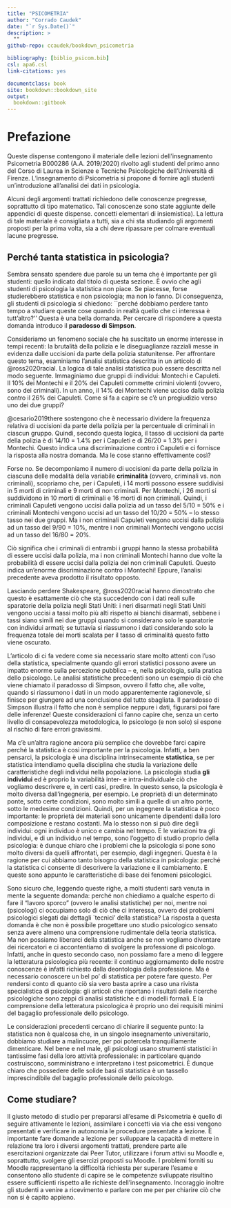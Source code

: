 ```yaml
--- 
title: "PSICOMETRIA"
author: "Corrado Caudek"
date: "`r Sys.Date()`"
description: >
  ""
github-repo: ccaudek/bookdown_psicometria

bibliography: [biblio_psicom.bib]
csl: apa6.csl
link-citations: yes

documentclass: book
site: bookdown::bookdown_site
output:
  bookdown::gitbook
---
```


# Prefazione {-}

Queste dispense contengono il materiale delle lezioni dell'insegnamento Psicometria  B000286 (A.A. 2019/2020) rivolto agli studenti del primo anno del Corso di Laurea in Scienze e Tecniche Psicologiche dell'Università di Firenze. 
L'insegnamento di Psicometria si propone di fornire agli studenti un'introduzione all'analisi dei dati in psicologia.  

Alcuni degli argomenti trattati richiedono delle conoscenze pregresse, soprattutto di tipo matematico. 
Tali conoscenze sono state aggiunte delle appendici di queste dispense. 
concetti elementari di insiemistica). 
La lettura di tale materiale è consigliata a tutti, sia a chi sta studiando gli argomenti proposti per la prima volta, sia a chi deve ripassare per colmare eventuali lacune pregresse. 

## Perché tanta statistica in psicologia? {-}

Sembra sensato spendere due parole su un tema che è importante per gli studenti: quello indicato dal titolo di questa sezione.
È ovvio che agli studenti di psicologia la statistica non piace.
Se piacesse, forse studierebbero statistica e non psicologia; ma non lo fanno.
Di conseguenza, gli studenti di psicologia si chiedono: ``perché dobbiamo perdere tanto tempo a studiare queste cose quando in realtà quello che ci interessa è tutt'altro?''
Questa è una bella domanda. 
Per cercare di rispondere a questa domanda introduco il __paradosso di Simpson__. 

Consideriamo un fenomeno sociale che ha suscitato un enorme interesse in tempi recenti: la brutalità della polizia e le diseguaglianze razziali messe in evidenza dalle uccisioni da parte della polizia statunitense. 
Per affrontare questo tema, esaminiamo l'analisi statistica descritta in un articolo di @ross2020racial. 
La logica di tale analisi statistica può essere descritta nel modo seguente.
Immaginiamo due gruppi di individui: Montechi e Capuleti.
Il 10% dei Montechi e il 20% dei Capuleti commette crimini violenti (ovvero, sono dei criminali). 
In un anno, il 14% dei Montechi viene ucciso dalla polizia contro il 26% dei Capuleti. 
Come si fa a capire se c'è un pregiudizio verso uno dei due gruppi?  

@cesario2019there sostengono che è necessario dividere la frequenza relativa di uccisioni da parte della polizia per la percentuale di criminali in ciascun gruppo. 
Quindi, secondo questa logica, il tasso di uccisioni da parte della polizia è di 14/10 = 1.4% per i Capuleti e di 26/20 = 1.3% per i Montechi. 
Questo indica una discriminazione contro i Capuleti e ci fornisce la risposta alla nostra domanda. 
Ma le cose stanno effettivamente così? 

Forse no.
Se decomponiamo il numero di uccisioni da parte della polizia in ciascuna delle modalità della variabile __criminalità__ (ovvero, criminali vs. non criminali), scopriamo che, per i Capuleti, i 14 morti possono essere suddivisi in 5 morti di criminali e 9 morti di non criminali. 
Per Montechi, i 26 morti si suddividono in 10 morti di criminali e 16 morti di non criminali. 
Quindi, i criminali Capuleti vengono uccisi dalla polizia ad un tasso del 5/10 = 50% e i criminali Montechi vengono uccisi ad un tasso del 10/20 = 50% -- lo stesso tasso nei due gruppi. 
Ma i non criminali Capuleti vengono uccisi dalla polizia ad un tasso del 9/90 = 10%, mentre i  non criminali Montechi vengono uccisi ad un tasso del 16/80 = 20%. 

Ciò significa che i criminali di entrambi i gruppi hanno la stessa probabilità di essere uccisi dalla polizia, ma i non criminali Montechi hanno due volte la probabilità di essere uccisi dalla polizia dei non criminali Capuleti. 
Questo indica un'enorme discriminazione contro i Montechi! 
Eppure, l'analisi precedente aveva prodotto il risultato opposto.

Lasciando perdere Shakespeare, @ross2020racial hanno dimostrato che questo è esattamente ciò che sta succedendo con i dati reali sulle sparatorie della polizia negli Stati Uniti: i neri disarmati negli Stati Uniti vengono uccisi a tassi molto più alti rispetto ai bianchi disarmati, sebbene i tassi siano simili nei due gruppi quando si considerano solo le sparatorie con individui armati; se tuttavia si riassumono i dati considerando solo la frequenza totale dei morti scalata per il tasso di criminalità questo fatto viene oscurato. 

L'articolo di \citet{ross2020racial} ci fa vedere come sia necessario stare molto attenti con l'uso della statistica, specialmente quando gli errori statistici possono avere un impatto enorme sulla percezione pubblica -- e, nella psicologia, sulla pratica dello psicologo. 
Le analisi statistiche precedenti sono un esempio di ciò che viene chiamato il paradosso di Simpson, ovvero il fatto che, alle volte, quando si riassumono i dati in un modo apparentemente ragionevole, si finisce per giungere ad una conclusione del tutto sbagliata.
Il paradosso di Simpson illustra il fatto che non è semplice neppure \emph{riassumere} i dati, figurarsi poi fare delle inferenze!
Queste considerazioni ci fanno capire che, senza un certo livello di consapevolezza metodologica, lo psicologo (e non solo) si espone al rischio di fare errori gravissimi.

Ma c'è un'altra ragione ancora più semplice che dovrebbe farci capire perché la statistica è così importante per la psicologia.
Infatti, a ben pensarci, la psicologia è una disciplina intrinsecamente __statistica__, se per statistica intendiamo quella disciplina che studia la variazione delle caratteristiche degli individui nella popolazione. 
La psicologia studia __gli individui__ ed è proprio la variabilità  inter- e intra-individuale ciò che vogliamo descrivere e, in certi casi, predire.
In questo senso, la psicologia è molto diversa dall'ingegneria, per esempio.
Le proprietà di un determinato ponte, sotto certe condizioni, sono molto simili a quelle di un altro ponte, sotto le medesime condizioni.
Quindi, per un ingegnere la statistica è poco importante: le proprietà dei materiali sono unicamente dipendenti dalla loro composizione e restano costanti.
Ma lo stesso non si può dire degli individui: ogni individuo è unico e cambia nel tempo.
E le variazioni tra gli individui, e di un individuo nel tempo, sono l'oggetto di studio proprio della psicologia: è dunque chiaro che i problemi che la psicologia si pone sono molto diversi da quelli affrontati, per esempio, dagli ingegneri.
Questa è la ragione per cui abbiamo tanto bisogno della statistica in psicologia: perché la statistica ci consente di descrivere la variazione e il cambiamento.
E queste sono appunto le caratteristiche di base dei fenomeni psicologici.

Sono sicuro che, leggendo queste righe, a molti studenti sarà venuta in mente la seguente domanda: perché non chiediamo a qualche esperto di fare il "lavoro sporco" (ovvero le analisi statistiche) per noi, mentre noi (psicologi) ci occupiamo solo di ciò che ci interessa, ovvero dei problemi psicologici slegati dai dettagli `tecnici' della statistica?
La risposta a questa domanda è che non è possibile progettare uno studio psicologico sensato senza avere almeno una comprensione rudimentale della teoria statistica.
Ma non possiamo liberarci della statistica anche se non vogliamo diventare dei ricercatori e ci accontentiamo di svolgere la professione di psicologo.
Infatti, anche in questo secondo caso, non possiamo fare a meno di leggere la letteratura psicologica più recente: il continuo aggiornamento delle nostre conoscenze è infatti richiesto dalla deontologia della professione.
Ma è necessario conoscere un bel po' di statistica per potere fare questo.
Per rendersi conto di quanto ciò sia vero basta aprire a caso una rivista specialistica di psicologia: gli articoli che riportano i risultati delle ricerche psicologiche sono zeppi di analisi statistiche e di modelli formali. 
E la comprensione della letteratura psicologica è proprio uno dei requisiti minimi del bagaglio professionale dello psicologo.

Le considerazioni precedenti cercano di chiarire il seguente punto: la statistica non è qualcosa che, in un singolo insegnamento universitario, dobbiamo studiare a malincuore, per poi potercela tranquillamente dimenticare.
Nel bene e nel male, gli psicologi usano strumenti statistici in tantissime fasi della loro attività professionale: in particolare quando costruiscono, somministrano e interpretano i test psicometrici.
È dunque chiaro che possedere delle solide basi di statistica è un tassello imprescindibile del bagaglio professionale dello psicologo.

## Come studiare? {-}

Il giusto metodo di studio per prepararsi all'esame di Psicometria è quello di seguire attivamente le lezioni, assimilare i concetti via via che essi vengono presentati e verificare in autonomia le procedure presentate a lezione. 
È importante fare domande a lezione per sviluppare la capacità di mettere in relazione tra loro i diversi argomenti trattati, prendere parte  alle esercitazioni organizzate dai Peer Tutor, utilizzare i forum attivi su Moodle e, soprattutto, svolgere gli esercizi proposti su Moodle. 
I problemi forniti su Moodle rappresentano la difficoltà richiesta per superare l'esame e consentono allo studente di capire se le competenze sviluppate risultino essere sufficienti rispetto alle richieste dell'insegnamento.
Incoraggio inoltre gli studenti a venire a ricevimento e parlare con me per per chiarire ciò che non si è capito appieno.

